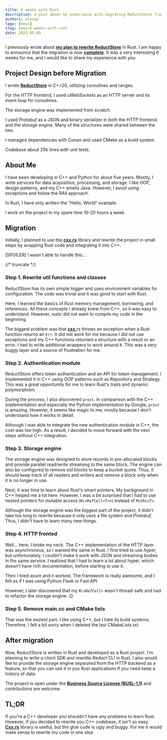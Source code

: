 ```yaml
---
title: 6 weeks with Rust
description: a post about my experience with migrating ReductStore from C++ to Rust
authors: alexey
tags: [news]
slug: news/6-weeks-with-rust
date: 2023-05-09
---
```


I previously wrote about [**my plan to rewrite ReductStore**](https://www.reduct.store/news/we-move-to-rust/) in Rust. I am
happy to announce that the migration is now [**complete**](https://github.com/reductstore/reductstore).
It was a very interesting 6 weeks for me, and I would like to share my experience with you.

## Project Design before Migration

I wrote [**ReductStore**](https://reduct.store) in C++20, utilizing coroutines and ranges.

For the HTTP frontend, I used *uWebSockets* as an HTTP server and its event loop for coroutines.

The storage engine was implemented from scratch.

I used *Protobuf* as a JSON and binary serializer in both the HTTP frontend and the storage engine. Many of the
structures were shared between the two.

I managed dependencies with Conan and used CMake as a build system.

Codebase about 20k lines with unit tests.

## About Me

I have been developing in C++ and Python for about five years. Mostly, I write services for data acquisition,
processing, and storage. I like OOP, design patterns, and my C++ smells Java. However, I avoid using exceptions and
follow the RAII approach.

In Rust, I have only written the "Hello, World" example.

I work on the project in my spare time 10-20 hours a week.

## Migration

Initially, I planned to use the [**cxx.rs**](http://cxx.rs/) library and rewrite the project in small steps by wrapping Rust
code and integrating it into C++.

[SPOILER] I wasn't able to handle this...

{/* truncate */}

### Step 1. Rewrite util functions and classes

ReductStore has its own simple logger and uses environment variables for configuration. The code was trivial and it was
good to start with Rust.

Here, I learned the basics of Rust memory management, borrowing, and references. All these concepts I already knew from
C++, so it was easy to understand. However, *rustc* did not want to compile my code in the beginning.

The biggest problem was that [**cxx.**](http://cxx.es/)rs throws an exception when a Rust function returns an `Err`. It did
not work for me because I did not use exceptions and my C++ functions returned a structure with a result or an error. I
had to write additional wrappers to work around it. This was a very buggy layer and a source of frustration for me.

### Step 2. Authentication module

ReductStore offers token authentication and an API for token management. I implemented it in C++ using OOP patterns such
as Repository and Strategy. This was a great opportunity for me to learn Rust's traits and dynamic polymorphism.

During the process, I also discovered `prost`. In comparison with the C++ implementation and especially the Python
implementation by Google, `prost` is amazing. However, it seems like magic to me, mostly because I don't understand how
it works in detail.

Although I was able to integrate the new authentication module in C++, the cost was too high. As a result, I decided to
move forward with the next steps without C++ integration.

### Step 3. Storage engine

The storage engine was designed to store records in pre-allocated blocks and provide parallel read/write streaming to
the same block. The engine can also be configured to remove old blocks to keep a bucket quota. Thus, it should keep
track of all readers and writers and remove a block only when it is no longer in use.

Next, it was time to learn about Rust's smart pointers. My background in C++ helped me a lot here. However, I was a bit
surprised that I had to use nested pointers for mutable access (<code>Rc&lt;RefCell&lt;T&gt;&gt;</code>) instead of <code>MutRc&lt;T&gt;</code>.

Although the storage engine was the biggest part of the project, it didn't take too long to rewrite because it only uses
a file system and *Protobuf*. Thus, I didn't have to learn many new things.

### Step 4. HTTP fronted

Well... here, I broke my neck. The C++ implementation of the HTTP layer was asynchronous, so I wanted the same in Rust.
I first tried to use *hyper*, but unfortunately, I couldn't make it work with JSON and streaming bodies in the same
service. I realized that I had to learn a lot about hyper, which doesn't have rich documentation, before starting to use
it.

Then I tried *axum* and it worked. The framework is really awesome, and I felt as if I was using Python Flask or Fast
API.

However, I later discovered that my <code>*Rc&lt;RefCell&gt;*</code> wasn't thread-safe and had to refactor the storage engine. 😕

### Step 5. Remove main.cc and CMake lists

That was the easiest part. I like using C++, but I hate its build systems. Therefore, I felt a bit sorry when I deleted
the last CMakeLists.txt.

## After migration

Now, ReductStore is written in Rust and developed as a Rust project. I'm planning to write a client SDK and rewritte
Reduct CLI in Rust. I also would like to provide the storage engine separated from the HTTP backend as a feature, so
that you can use it in you Rust applications if you need keep a history of data.

The project is open under the [**Business Source License (BUSL-1.1)**](https://github.com/reductstore/reductstore/blob/main/LICENSE) and contributions are welcome.

## TL;DR

If you're a C++ developer you shouldn't have any problems to learn Rust. However, if you decided to rewrite you C++
codebase, it isn't so easy.  [**Cxx.rs**](http://Cxx.rs) library is useful, but the glue code is ugly and buggy. For me it
would make sense to rewrite my code in one step